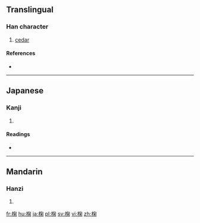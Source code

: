 ==Translingual==

===Han character===
{{Han char|rn=75|rad=木|as=08|sn=12|four=47920|canj=DPFD}}

# [[cedar]]

====References====
* {{Han ref|kx=0536.010|dkj=15014|dj=0923.150|hdz=21236.080|uh=6908|ud=26888|bh=D9BE|bd=55742}}

----

==Japanese==

===Kanji===
{{ja-kanji|grade=|rs=木08}}

# {{defn|lang=ja|sort=木08}}

====Readings====
* {{ja-readings|on=[[きく]] (kiku), [[こく]] (koku)|kun=[[ひのき]] (hinoki)}}

----

==Mandarin==

===Hanzi===
{{cmn-hanzi|pin=[[jú]] ([[ju2]])|wg=chü<sup>2</sup>}}

# {{defn|lang=cmn|sort=木08}}

[[fr:椈]]
[[hu:椈]]
[[ja:椈]]
[[pl:椈]]
[[sv:椈]]
[[vi:椈]]
[[zh:椈]]